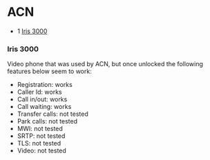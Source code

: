 
# ACN 

 

* 1 [Iris 3000](#iris-3000)

### Iris 3000

Video phone that was used by ACN, but once unlocked the following features below seem to work:

* Registration: works
* Caller Id: works
* Call in/out: works
* Call waiting: works
* Transfer calls: not tested
* Park calls: not tested
* MWI: not tested
* SRTP: not tested
* TLS: not tested
* Video: not tested


